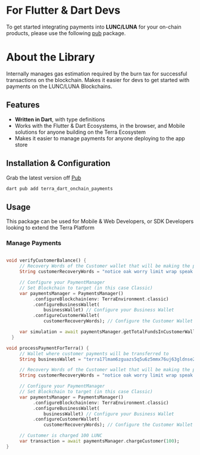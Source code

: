 # For Flutter & Dart Devs

To get started integrating payments into **LUNC/LUNA** for your on-chain products, please use the following [pub](https://pub.dev/packages/terra_dart_onchain_payments) package.

# About the Library

Internally manages gas estimation required by the burn tax for successful transactions on the blockchain. Makes it easier for devs to get started with payments on the LUNC/LUNA Blockchains.

## Features

- **Written in Dart**, with type definitions
- Works with the Flutter & Dart Ecosystems, in the browser, and Mobile solutions for anyone building on the Terra Ecosystem
- Makes it easier to manage payments for anyone deploying to the app store

## Installation & Configuration

Grab the latest version off [Pub](https://pub.dev/packages/terra_dart_onchain_payments)

```sh
dart pub add terra_dart_onchain_payments
```

## Usage

This package can be used for Mobile & Web Developers, or SDK Developers looking to extend the Terra Platform

### Manage Payments

```dart

void verifyCustomerBalance() {
     // Recovery Words of the Customer wallet that will be making the payment
     String customerRecoveryWords = "notice oak worry limit wrap speak medal online prefer cluster roof addict wrist behave treat actual wasp year salad speed social layer crew genius";

     // Configure your PaymentManager
     // Set Blockchain to target (in this case Classic)
     var paymentsManager = PaymentsManager()
          .configureBlockchain(env: TerraEnvironment.classic)
          .configureBusinessWallet(
              businessWallet) // Configure your Business Wallet
          .configureCustomerWallet(
              customerRecoveryWords); // Configure the Customer Wallet

     var simulation = await paymentsManager.getTotalFundsInCustomerWallet();
  }
```

```dart
void processPaymentForTerra() {
     // Wallet where customer payments will be transferred to
     String businessWallet = "terra17lmam6zguazs5q5u6z5mmx76uj63gldnse2pdp";

     // Recovery Words of the Customer wallet that will be making the payment
     String customerRecoveryWords = "notice oak worry limit wrap speak medal online prefer cluster roof addict wrist behave treat actual wasp year salad speed social layer crew genius";

     // Configure your PaymentManager
     // Set Blockchain to target (in this case Classic)
     var paymentsManager = PaymentsManager()
          .configureBlockchain(env: TerraEnvironment.classic)
          .configureBusinessWallet(
              businessWallet) // Configure your Business Wallet
          .configureCustomerWallet(
              customerRecoveryWords); // Configure the Customer Wallet

     // Customer is charged 100 LUNC
     var transaction = await paymentsManager.chargeCustomer(100);
}
```
